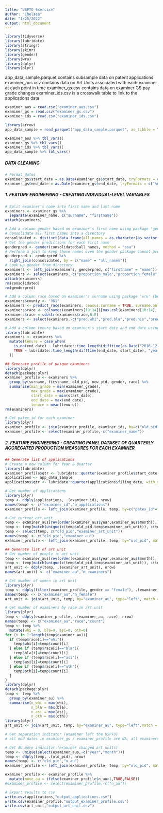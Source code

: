```yaml
---
title: "USPTO Exercise"
author: "Chelsea"
date: "1/25/2022"
output: html_document
---
```


```r
library(tidyverse)
library(lubridate)
library(stringr)
library(skimr)
library(gender)
library(wru)
library(dplyr)
library(plyr)
```

app_data_sample.parquet contains subsample data on patent applications
examiner_aus.csv contains data on Art Units associated with each examiner at each point in time
examiner_gs.csv contains data on examiner GS pay grade changes
examiner_ids.csv is a crosswalk table to link to the applications data

```r
examiner_aus = read.csv("examiner_aus.csv") 
examiner_gs = read.csv("examiner_gs.csv") 
examiner_ids = read.csv("examiner_ids.csv")

library(arrow)
app_data_sample = read_parquet("app_data_sample.parquet", as_tibble = TRUE)

examiner_aus %>% tbl_vars()
examiner_gs %>% tbl_vars()
examiner_ids %>% tbl_vars()
app_data_sample %>% tbl_vars()
```

##### DATA CLEANING #####

```r
# Format dates
examiner_gs$start_date = as.Date(examiner_gs$start_date, tryFormats = c("%m/%d/%y", "%m/%d/%Y"))
examiner_gs$end_date = as.Date(examiner_gs$end_date, tryFormats = c("%m/%d/%y", "%m/%d/%Y"))
```

##### 1. FEATURE ENGINEERING - CREATING INDIVIDUAL-LEVEL VARIABLES #####
```r
# Split examiner's name into first name and last name
examiners <- examiner_gs %>% 
  separate(examiner_name, c("surname", "firstname"))
attach(examiners)
```

```r
# Add a column gender based on examiner's first name using package 'gender'
# Consolidate all first names into a directory
consolidated <- distinct(data.frame(all_names = as.character(as.vector(as.matrix(firstname)))))
# Get the gender predictions for each first name
genderpred <- gender(consolidated$all_names, method = "ssa")
# Perform a join to keep those names even the gender package cannot process
genderpred <- genderpred %>%
  right_join(consolidated, by = c("name" = "all_names"))
# Look up gender from directory
examiners <- left_join(examiners, genderpred, c("firstname" = "name"))
examiners <- select(examiners,-c("proportion_male","proportion_female","year_min","year_max"))
attach(examiners)
rm(consolidated)
rm(genderpred)
```

```r
# Add a column race based on examiner's surname using package 'wru' (but unsure what to use as the county/tract/block code)
examiners$county <- "061"
examiners <- predict_race(examiners, census.surname = TRUE, surname.only = TRUE)
examiners$race <- colnames(examiners[10:14])[max.col(examiners[10:14], ties.method = "first")]
examiners$race = substr(examiners$race,6,8)
examiners <- select(examiners,-c("pred.whi","pred.bla","pred.his","pred.asi","pred.oth"))
```

```r
# Add a column tenure based on examiner's start date and end date using package 'lubridate'
library(lubridate)
examiners <- examiners %>%
  mutate(tenure = case_when(
    is.na(end_date) ~ lubridate::time_length(difftime(as.Date("2016-12-31"), start_date), "years"),
    TRUE ~ lubridate::time_length(difftime(end_date, start_date), "years")
  ))
```

```r
## Generate profile of unique examiners
library(dplyr)
detach(package:plyr)
examiner_profile <- examiners %>%
  group_by(surname, firstname, old_pid, new_pid, gender, race) %>%
  summarise(min_grade = min(examiner_grade),
            max_grade = max(examiner_grade),
            start_date = min(start_date),
            end_date = max(end_date),
            tenure = mean(tenure))
rm(examiners)
```

```r
# Get patex_id for each examiner
library(plyr)
examiner_profile <- join(examiner_profile, examiner_ids, by=c("old_pid","new_pid"), type="left",match = "first")
examiner_profile <- select(examiner_profile,-c("examiner_name"))
```

##### 2. FEATURE ENGINEERING - CREATING PANEL DATASET OF QUARTERLY AGGREGATED PRODUCTION MEASURES FOR EACH EXAMINER #####
```r
## Generate list of applications
# Create a new column for Year & Quarter
library(lubridate)
examiner_profile$qtr <- lubridate::quarter(examiner_profile$start_date, with_year = T)
applications <- app_data_sample
applications$qtr <- lubridate::quarter(applications$filing_date, with_year = T)
```

```r
# Get number of applications
library(plyr)
temp <- ddply(applications, .(examiner_id), nrow)
names(temp) <- c("examiner_id","n_applications")
examiner_profile <- left_join(examiner_profile, temp, by=c("patex_id"="examiner_id"), match="first")
```

```r
# Get current art unit
temp <- examiner_aus[rev(order(examiner_aus$year,examiner_aus$month)),]
temp <- temp[match(unique(c(temp$old_pid,temp$examiner_art_unit)), c(temp$old_pid,temp$examiner_art_unit)),]
temp <- select(temp, c("old_pid","examiner_art_unit"))
names(temp) <- c("old_pid","examiner_au")
examiner_profile <- left_join(examiner_profile, temp, by="old_pid", match="first")
```

```r
## Generate list of art unit
# Get number of people in art unit
temp <- examiner_aus[rev(order(examiner_aus$year,examiner_aus$month)),]
temp <- temp[match(unique(c(temp$old_pid,temp$examiner_art_unit)), c(temp$old_pid,temp$examiner_art_unit)),]
art_unit <- ddply(temp, .(examiner_art_unit), nrow)
names(art_unit) <- c("examiner_au","n_examiners")
```

```r
# Get number of women in art unit
library(plyr)
temp <- ddply(filter(examiner_profile, gender == "female"), .(examiner_au), nrow)
names(temp) <- c("examiner_au","n_female")
art_unit <- join(art_unit, temp, by="examiner_au", type="left", match = "first")
```

```r
# Get number of examiners by race in art unit
library(plyr)
temp <- ddply(examiner_profile, .(examiner_au, race), nrow)
names(temp) <- c("examiner_au","race","count")
temp <- temp %>%
  mutate(whi = 0, bla=0, asi=0, oth=0)
for (i in 1:length(temp$examiner_au)){
  if (temp$race[i]=="whi"){
    temp$whi[i]=temp$count[i]
  } else if (temp$race[i]=="bla"){
    temp$bla[i]=temp$count[i]
  } else if (temp$race[i]=="asi"){
    temp$asi[i]=temp$count[i]
  } else if (temp$race[i]=="oth"){
    temp$oth[i]=temp$count[i]
  }
}
library(dplyr)
detach(package:plyr)
temp <- temp %>%
  group_by(examiner_au) %>%
  summarise(n_whi = max(whi),
            n_bla = max(bla),
            n_asi = max(asi),
            n_oth = max(oth))
library(plyr)
art_unit <- join(art_unit, temp, by="examiner_au", type="left",match = "first")
```


```r
# Get separation indicator (examiner left the USPTO)
# all end dates in examiner_gs / examiner_profile are NA, all examiners are active employees
```

```r
# Get AU move indicator (examiner changed art units)
temp <- unique(select(examiner_aus,-c("year","month")))
temp <- ddply(temp, .(old_pid), nrow)
names(temp) <- c("old_pid","n_au")
examiner_profile <- left_join(examiner_profile, temp, by="old_pid", match="first")

examiner_profile <- examiner_profile %>%
  mutate(move_au = ifelse(examiner_profile$n_au>1,TRUE,FALSE))
#examiner_profile <- select(examiner_profile,-c("n_au"))
```

```r
# Export results to csv
write.csv(applications,"output_applications.csv")
write.csv(examiner_profile,"output_examiner_profile.csv")
write.csv(art_unit,"output_art_unit.csv")
```

